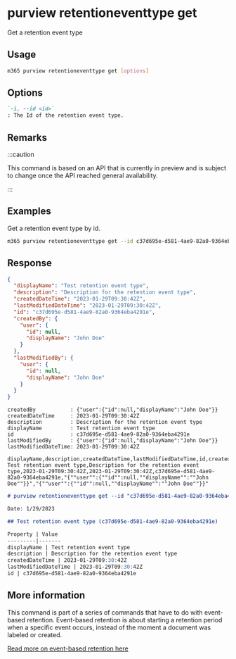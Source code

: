 
# purview retentioneventtype get

Get a retention event type

## Usage

```sh
m365 purview retentioneventtype get [options]
```

## Options

```md definition-list
`-i, --id <id>`
: The Id of the retention event type.
```

<Global />

## Remarks

:::caution

This command is based on an API that is currently in preview and is subject to change once the API reached general availability.

:::

## Examples

Get a retention event type by id.

```sh
m365 purview retentioneventtype get --id c37d695e-d581-4ae9-82a0-9364eba4291e
```

## Response

<Tabs>
  <TabItem value="JSON">

  ```json
  {
    "displayName": "Test retention event type",
    "description": "Description for the retention event type",
    "createdDateTime": "2023-01-29T09:30:42Z",
    "lastModifiedDateTime": "2023-01-29T09:30:42Z",
    "id": "c37d695e-d581-4ae9-82a0-9364eba4291e",
    "createdBy": {
      "user": {
        "id": null,
        "displayName": "John Doe"
      }
    },
    "lastModifiedBy": {
      "user": {
        "id": null,
        "displayName": "John Doe"
      }
    }
  }
  ```

  </TabItem>
  <TabItem value="Text">

  ```text
  createdBy           : {"user":{"id":null,"displayName":"John Doe"}}
  createdDateTime     : 2023-01-29T09:30:42Z
  description         : Description for the retention event type
  displayName         : Test retention event type
  id                  : c37d695e-d581-4ae9-82a0-9364eba4291e
  lastModifiedBy      : {"user":{"id":null,"displayName":"John Doe"}}
  lastModifiedDateTime: 2023-01-29T09:30:42Z
  ```

  </TabItem>
  <TabItem value="CSV">

  ```csv
  displayName,description,createdDateTime,lastModifiedDateTime,id,createdBy,lastModifiedBy
  Test retention event type,Description for the retention event type,2023-01-29T09:30:42Z,2023-01-29T09:30:42Z,c37d695e-d581-4ae9-82a0-9364eba4291e,"{""user"":{""id"":null,""displayName"":""John Doe""}}","{""user"":{""id"":null,""displayName"":""John Doe""}}"
  ```

  </TabItem>
  <TabItem value="Markdown">

  ```md
  # purview retentioneventtype get --id "c37d695e-d581-4ae9-82a0-9364eba4291e"

  Date: 1/29/2023

  ## Test retention event type (c37d695e-d581-4ae9-82a0-9364eba4291e)

  Property | Value
  ---------|-------
  displayName | Test retention event type
  description | Description for the retention event type
  createdDateTime | 2023-01-29T09:30:42Z
  lastModifiedDateTime | 2023-01-29T09:30:42Z
  id | c37d695e-d581-4ae9-82a0-9364eba4291e
  ```

  </TabItem>
</Tabs>

## More information

This command is part of a series of commands that have to do with event-based retention. Event-based retention is about starting a retention period when a specific event occurs, instead of the moment a document was labeled or created.

[Read more on event-based retention here](https://learn.microsoft.com/en-us/microsoft-365/compliance/event-driven-retention?view=o365-worldwide)
